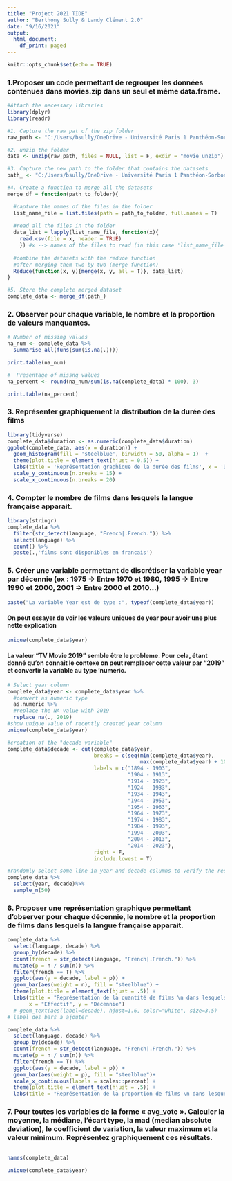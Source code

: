 ```yaml
---
title: "Project 2021 TIDE"
author: "Berthony Sully & Landy Clément 2.0"
date: "9/16/2021"
output:
  html_document:
    df_print: paged
---
```


```r
knitr::opts_chunk$set(echo = TRUE)
```

### 1.Proposer un code permettant de regrouper les données contenues dans movies.zip dans un seul et même data.frame.
```r
#Attach the necessary libraries
library(dplyr)
library(readr)

#1. Capture the raw pat of the zip folder
raw_path <- "C:/Users/bsully/OneDrive - Université Paris 1 Panthéon-Sorbonne/Bureau/Project_2021_sol/movies.zip"

#2. unzip the folder
data <- unzip(raw_path, files = NULL, list = F, exdir = "movie_unzip")

#3. Capture the new path to the folder that contains the datasets
path_ <- "C:/Users/bsully/OneDrive - Université Paris 1 Panthéon-Sorbonne/Bureau/Project_2021_sol/movie_unzip"

#4. Create a function to merge all the datasets
merge_df = function(path_to_folder){

  #capture the names of the files in the folder
  list_name_file = list.files(path = path_to_folder, full.names = T)
  
  #read all the files in the folder
  data_list = lapply(list_name_file, function(x){
    read.csv(file = x, header = TRUE)
    }) #x --> names of the files to read (in this case 'list_name_file')
  
  #combine the datasets with the reduce function 
  #after merging them two by two (merge function)
  Reduce(function(x, y){merge(x, y, all = T)}, data_list)
}

#5. Store the complete merged dataset
complete_data <- merge_df(path_)
```

### 2. Observer pour chaque variable, le nombre et la proportion de valeurs manquantes.

```r
# Number of missing values
na_num <- complete_data %>% 
  summarise_all(funs(sum(is.na(.))))

print.table(na_num)
```
```r
#  Presentage of missng values
na_percent <- round(na_num/sum(is.na(complete_data) * 100), 3)

print.table(na_percent)
```

### 3. Représenter graphiquement la distribution de la durée des films

```r
library(tidyverse)
complete_data$duration <- as.numeric(complete_data$duration)
ggplot(complete_data, aes(x = duration)) +
  geom_histogram(fill = 'steelblue', binwidth = 50, alpha = 1)  + 
  theme(plot.title = element_text(hjust = 0.5)) + 
  labs(title = 'Représentation graphique de la durée des films', x = 'Durée', y = 'Effectif') +
  scale_y_continuous(n.breaks = 15) +
  scale_x_continuous(n.breaks = 20)
```
### 4. Compter le nombre de films dans lesquels la langue française apparait.

```r
library(stringr)
complete_data %>% 
  filter(str_detect(language, "French|.French.")) %>% 
  select(language) %>% 
  count() %>% 
  paste(.,'films sont disponibles en francais')
```


### 5. Créer une variable permettant de discrétiser la variable year par décennie (ex : 1975 => Entre 1970 et 1980, 1995 => Entre 1990 et 2000, 2001 => Entre 2000 et 2010…)

```r
paste("La variable Year est de type :", typeof(complete_data$year))
```
#### On peut essayer de voir les valeurs uniques de year pour avoir une plus nette explication
```r
unique(complete_data$year)
```
#### La valeur "TV Movie 2019" semble être le probleme. Pour cela, étant donné qu'on connait le contexe on peut remplacer cette valeur par "2019" et convertir la variable au type 'numeric.


```r
# Select year column
complete_data$year <- complete_data$year %>% 
  #convert as numeric type
  as.numeric %>% 
  #replace the NA value with 2019
  replace_na(., 2019)
#show unique value of recently created year column
unique(complete_data$year)
```

```r
#creation of the "decade variable"
complete_data$decade <- cut(complete_data$year, 
                            breaks = c(seq(min(complete_data$year), 
                                           max(complete_data$year) + 10, 10)),
                            labels = c("1894 - 1903",
                                       "1904 - 1913",
                                       "1914 - 1923",
                                       "1924 - 1933",
                                       "1934 - 1943",
                                       "1944 - 1953",
                                       "1954 - 1963",
                                       "1964 - 1973",
                                       "1974 - 1983",
                                       "1984 - 1993",
                                       "1994 - 2003",
                                       "2004 - 2013",
                                       "2014 - 2023"),
                            right = F,
                            include.lowest = T)

#randomly select some line in year and decade columns to verify the results
complete_data %>% 
  select(year, decade)%>% 
  sample_n(50)
```

### 6. Proposer une représentation graphique permettant d’observer pour chaque décennie, le nombre et la proportion de films dans lesquels la langue française apparait.


```r

complete_data %>%
  select(language, decade) %>% 
  group_by(decade) %>% 
  count(french = str_detect(language, "French|.French.")) %>% 
  mutate(p = n / sum(n)) %>% 
  filter(french == T) %>%
  ggplot(aes(y = decade, label = p)) + 
  geom_bar(aes(weight = n), fill = "steelblue") +
  theme(plot.title = element_text(hjust = .5)) + 
  labs(title = "Représentation de la quantité de films \n dans lesquels la langue française apparait par décenie",
       x = "Effectif", y = "Décennie")
  # geom_text(aes(label=decade), hjust=1.6, color="white", size=3.5)
# label des bars a ajouter
```

```r

complete_data %>%
  select(language, decade) %>% 
  group_by(decade) %>% 
  count(french = str_detect(language, "French|.French.")) %>% 
  mutate(p = n / sum(n)) %>% 
  filter(french == T) %>%
  ggplot(aes(y = decade, label = p)) + 
  geom_bar(aes(weight = p), fill = "steelblue")+
  scale_x_continuous(labels = scales::percent) +
  theme(plot.title = element_text(hjust = .5)) + 
  labs(title = "Représentation de la proportion de films \n dans lesquels la langue française apparait par décenie",x = "Pourcentage", y = "Décennie")
```
### 7. Pour toutes les variables de la forme « avg_vote ». Calculer la moyenne, la médiane, l’écart type, la mad (median absolute deviation), le coefficient de variation, la valeur maximum et la valeur minimum. Représentez graphiquement ces résultats.

```r

```






```r
names(complete_data)
```


```r
unique(complete_data$year)
```


